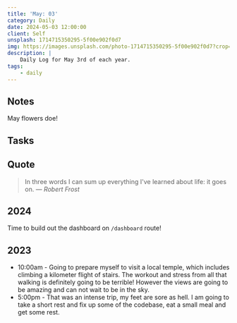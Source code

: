 ```yaml
---
title: 'May: 03'
category: Daily
date: 2024-05-03 12:00:00
client: Self
unsplash: 1714715350295-5f00e902f0d7
img: https://images.unsplash.com/photo-1714715350295-5f00e902f0d7?crop=entropy&cs=srgb&fm=jpg&ixid=MnwzNjM5Nzd8MHwxfHJhbmRvbXx8fHx8fHx8fDE2ODE3NDg2ODY&ixlib=rb-4.0.3&q=85
description: |
    Daily Log for May 3rd of each year.
tags:
    - daily
---
```


## Notes

May flowers doe!

## Tasks

## Quote

> In three words I can sum up everything I've learned about life: it goes on.
> — <cite>Robert Frost</cite>


## 2024

Time to build out the dashboard on `/dashboard` route!

## 2023

- 10:00am - Going to prepare myself to visit a local temple, which includes climbing a kilometer flight of stairs. The workout and stress from all that walking is definitely going to be terrible! However the views are going to be amazing and can not wait to be in the sky.
- 5:00pm - That was an intense trip, my feet are sore as hell. I am going to take a short rest and fix up some of the codebase, eat a small meal and get some rest.
